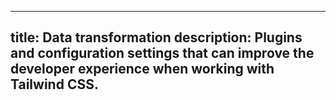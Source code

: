 
---
title: Data transformation
description: Plugins and configuration settings that can improve the developer experience when working with Tailwind CSS.
---